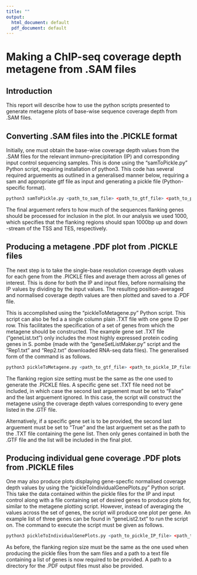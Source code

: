 ```yaml
---
title: ""
output:
  html_document: default
  pdf_document: default
---
```

# Making a ChIP-seq coverage depth metagene from .SAM files

## Introduction

This report will describe how to use the python scripts presented to generate metagene plots of base-wise sequence coverage depth from .SAM files.

## Converting .SAM files into the .PICKLE format

Initially, one must obtain the base-wise coverage depth values from the .SAM files for the relevant immuno-precipitation (IP) and corresponding input control sequencing samples. This is done using the "samToPickle.py" Python script, requiring installation of python3. This code has several required arguements as outlined in a generalised manner below, requiring a sam and appropriate gtf file as input and generating a pickle file (Python-specific format).

```r
python3 samToPickle.py <path_to_sam_file> <path_to_gtf_file> <path_to_pickle_output_file> <size_of_flanking_regions>
```

The final arguement refers to how much of the sequences flanking genes should be processed for inclusion in the plot. In our analysis we used 1000, which specifies that the flanking regions should span 1000bp up and down -stream of the TSS and TES, respectively.

## Producing a metagene .PDF plot from .PICKLE files

The next step is to take the single-base resolution coverage depth values for each gene from the .PICKLE files and average them across all genes of interest. This is done for both the IP and input files, before normalising the IP values by dividing by the input values. The resulting position-averaged and normalised coverage depth values are then plotted and saved to a .PDF file.

This is accomplished using the "pickleToMetagene.py" Python script. This script can also be fed a a single column plain .TXT file with one gene ID per row. This facilitates the specification of a set of genes from which the metagene should be constructed. The example gene set .TXT file ("geneList.txt") only includes the most highly expressed protein coding genes in S. pombe (made with the "geneSetListMaker.py" script and the "Rep1.txt" and "Rep2.txt" downloaded RNA-seq data files). The generalised form of the command is as follows.

```r
python3 pickleToMetagene.py <path_to_gtf_file> <path_to_pickle_IP_file> <path_to_pickle_input_file> <size_of_flanking_regions> <path_to_plot_output_file> <True/False_for_inclusion_of_specific_gene_set> <path_to_gene_set_txt_file>
```

The flanking region size setting must be the same as the one used to generate the .PICKLE files. A specific gene set .TXT file need not be included, in which case the second last arguement must be set to "False" and the last arguement ignored. In this case, the script will construct the metagene using the coverage depth values corresponding to every gene listed in the .GTF file.

Alternatively, if a specific gene set is to be provided, the second last arguement must be set to "True" and the last arguement set as the path to the .TXT file containing the gene list. Then only genes contained in both the .GTF file and the list will be included in the final plot.

## Producing individual gene coverage .PDF plots from .PICKLE files

One may also produce plots displaying gene-specfic normalised coverage depth values by using the "pickleToIndividualGenePlots.py" Python script. This take the data contained within the pickle files for the IP and input control along with a file containing set of desired genes to produce plots for, similar to the  metagene plotting script. However, instead of averaging the values across the set of genes, the script will produce one plot per gene. An example list of three genes can be found in "geneList2.txt" to run the script on. The command to execute the script must be given as follows.

```r
python3 pickleToIndividualGenePlots.py <path_to_pickle_IP_file> <path_to_pickle_input_file> <size_of_flanking_regions> <path_to_plot_output_directory> <path_to_gene_set_txt_file>
```

As before, the flanking region size must be the same as the one used when producing the pickle files from the sam files and a path to a text file containing a list of genes is now required to be provided. A path to a directory for the .PDF output files must also be provided.